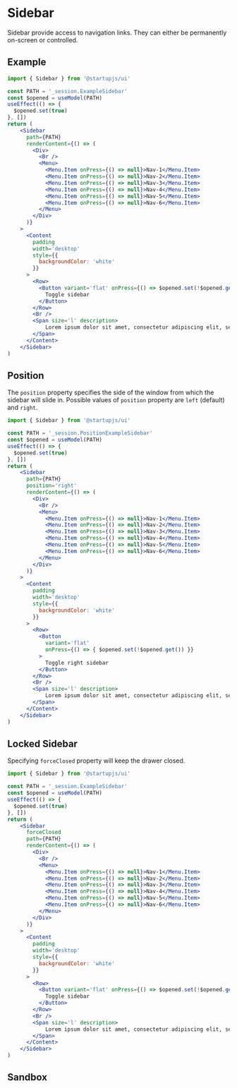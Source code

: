 

# Sidebar

Sidebar provide access to navigation links. They can either be permanently on-screen or controlled.


## Example

```jsx
import { Sidebar } from '@startupjs/ui'
```

```jsx example
const PATH = '_session.ExampleSidebar'
const $opened = useModel(PATH)
useEffect(() => {
  $opened.set(true)
}, [])
return (
    <Sidebar
      path={PATH}
      renderContent={() => (
        <Div>
          <Br />
          <Menu>
            <Menu.Item onPress={() => null}>Nav-1</Menu.Item>
            <Menu.Item onPress={() => null}>Nav-2</Menu.Item>
            <Menu.Item onPress={() => null}>Nav-3</Menu.Item>
            <Menu.Item onPress={() => null}>Nav-4</Menu.Item>
            <Menu.Item onPress={() => null}>Nav-5</Menu.Item>
            <Menu.Item onPress={() => null}>Nav-6</Menu.Item>
          </Menu>
        </Div>
      )}
    >
      <Content
        padding
        width='desktop'
        style={{
          backgroundColor: 'white'
        }}
      >
        <Row>
          <Button variant='flat' onPress={() => $opened.set(!$opened.get())}>
            Toggle sidebar
          </Button>
        </Row>
        <Br />
        <Span size='l' description>
            Lorem ipsum dolor sit amet, consectetur adipiscing elit, sed do eiusmod tempor incididunt ut labore et dolore magna aliqua. Rhoncus dolor purus non enim praesent elementum facilisis leo vel. Risus at ultrices mi tempus imperdiet. Semper risus in hendrerit gravida rutrum quisque non tellus. Convallis convallis tellus id interdum velit laoreet id donec ultrices. Odio morbi quis commodo odio aenean sed adipiscing. Amet nisl suscipit adipiscing bibendum est ultricies integer quis. Cursus euismod quis viverra nibh cras. Metus vulputate eu scelerisque felis imperdiet proin fermentum leo. Mauris commodo quis imperdiet massa tincidunt. Cras tincidunt lobortis feugiat vivamus at augue. At augue eget arcu dictum varius duis at consectetur lorem. Velit sed ullamcorper morbi tincidunt. Lorem donec massa sapien faucibus et molestie ac.
        </Span>
      </Content>
    </Sidebar>
)
```

## Position

The `position` property specifies the side of the window from which the sidebar will slide in. Possible values of `position` property are `left` (default) and `right`.

```jsx
import { Sidebar } from '@startupjs/ui'
```

```jsx example
const PATH = '_session.PositionExampleSidebar'
const $opened = useModel(PATH)
useEffect(() => {
  $opened.set(true)
}, [])
return (
    <Sidebar
      path={PATH}
      position='right'
      renderContent={() => (
        <Div>
          <Br />
          <Menu>
            <Menu.Item onPress={() => null}>Nav-1</Menu.Item>
            <Menu.Item onPress={() => null}>Nav-2</Menu.Item>
            <Menu.Item onPress={() => null}>Nav-3</Menu.Item>
            <Menu.Item onPress={() => null}>Nav-4</Menu.Item>
            <Menu.Item onPress={() => null}>Nav-5</Menu.Item>
            <Menu.Item onPress={() => null}>Nav-6</Menu.Item>
          </Menu>
        </Div>
      )}
    >
      <Content
        padding
        width='desktop'
        style={{
          backgroundColor: 'white'
        }}
      >
        <Row>
          <Button
            variant='flat'
            onPress={() => { $opened.set(!$opened.get()) }}
          >
            Toggle right sidebar
          </Button>
        </Row>
        <Br />
        <Span size='l' description>
            Lorem ipsum dolor sit amet, consectetur adipiscing elit, sed do eiusmod tempor incididunt ut labore et dolore magna aliqua. Rhoncus dolor purus non enim praesent elementum facilisis leo vel. Risus at ultrices mi tempus imperdiet. Semper risus in hendrerit gravida rutrum quisque non tellus. Convallis convallis tellus id interdum velit laoreet id donec ultrices. Odio morbi quis commodo odio aenean sed adipiscing. Amet nisl suscipit adipiscing bibendum est ultricies integer quis. Cursus euismod quis viverra nibh cras. Metus vulputate eu scelerisque felis imperdiet proin fermentum leo. Mauris commodo quis imperdiet massa tincidunt. Cras tincidunt lobortis feugiat vivamus at augue. At augue eget arcu dictum varius duis at consectetur lorem. Velit sed ullamcorper morbi tincidunt. Lorem donec massa sapien faucibus et molestie ac.
        </Span>
      </Content>
    </Sidebar>
)
```

## Locked Sidebar

Specifying `forceClosed` property will keep the drawer closed.


```jsx
import { Sidebar } from '@startupjs/ui'
```

```jsx example
const PATH = '_session.ExampleSidebar'
const $opened = useModel(PATH)
useEffect(() => {
  $opened.set(true)
}, [])
return (
    <Sidebar
      forceClosed
      path={PATH}
      renderContent={() => (
        <Div>
          <Br />
          <Menu>
            <Menu.Item onPress={() => null}>Nav-1</Menu.Item>
            <Menu.Item onPress={() => null}>Nav-2</Menu.Item>
            <Menu.Item onPress={() => null}>Nav-3</Menu.Item>
            <Menu.Item onPress={() => null}>Nav-4</Menu.Item>
            <Menu.Item onPress={() => null}>Nav-5</Menu.Item>
            <Menu.Item onPress={() => null}>Nav-6</Menu.Item>
          </Menu>
        </Div>
      )}
    >
      <Content
        padding
        width='desktop'
        style={{
          backgroundColor: 'white'
        }}
      >
        <Row>
          <Button variant='flat' onPress={() => $opened.set(!$opened.get())}>
            Toggle sidebar
          </Button>
        </Row>
        <Br />
        <Span size='l' description>
            Lorem ipsum dolor sit amet, consectetur adipiscing elit, sed do eiusmod tempor incididunt ut labore et dolore magna aliqua. Rhoncus dolor purus non enim praesent elementum facilisis leo vel. Risus at ultrices mi tempus imperdiet. Semper risus in hendrerit gravida rutrum quisque non tellus. Convallis convallis tellus id interdum velit laoreet id donec ultrices. Odio morbi quis commodo odio aenean sed adipiscing. Amet nisl suscipit adipiscing bibendum est ultricies integer quis. Cursus euismod quis viverra nibh cras. Metus vulputate eu scelerisque felis imperdiet proin fermentum leo. Mauris commodo quis imperdiet massa tincidunt. Cras tincidunt lobortis feugiat vivamus at augue. At augue eget arcu dictum varius duis at consectetur lorem. Velit sed ullamcorper morbi tincidunt. Lorem donec massa sapien faucibus et molestie ac.
        </Span>
      </Content>
    </Sidebar>
)
```


## Sandbox

<Sandbox Component={Sidebar} />